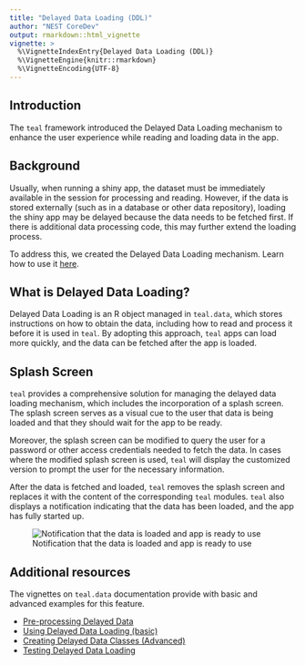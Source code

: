 ```yaml
---
title: "Delayed Data Loading (DDL)"
author: "NEST CoreDev"
output: rmarkdown::html_vignette
vignette: >
  %\VignetteIndexEntry{Delayed Data Loading (DDL)}
  %\VignetteEngine{knitr::rmarkdown}
  %\VignetteEncoding{UTF-8}
---
```


## Introduction

The `teal` framework introduced the Delayed Data Loading mechanism to enhance the user experience while reading and loading data in the app.

## Background

Usually, when running a shiny app, the dataset must be immediately available in the session for processing and reading. However, if the data is stored externally (such as in a database or other data repository), loading the shiny app may be delayed because the data needs to be fetched first.
If there is additional data processing code, this may further extend the loading process.

To address this, we created the Delayed Data Loading mechanism. Learn how to use it [here](https://insightsengineering.github.io/teal.data/latest-tag/articles/using-delayed-data-basic.html).

## What is Delayed Data Loading?

Delayed Data Loading is an R object managed in `teal.data`, which stores instructions on how to obtain the data, including how to read and process it before it is used in `teal`.
By adopting this approach, `teal` apps can load more quickly, and the data can be fetched after the app is loaded.

## Splash Screen

`teal` provides a comprehensive solution for managing the delayed data loading mechanism, which includes the incorporation of a splash screen.
The splash screen serves as a visual cue to the user that data is being loaded and that they should wait for the app to be ready.

Moreover, the splash screen can be modified to query the user for a password or other access credentials needed to fetch the data.
In cases where the modified splash screen is used, `teal` will display the customized version to prompt the user for the necessary information.

After the data is fetched and loaded, `teal` removes the splash screen and replaces it with the content of the corresponding `teal` modules.
`teal` also displays a notification indicating that the data has been loaded, and the app has fully started up.

![Notification that the data is loaded and app is ready to use](notification.jpg)

## Additional resources

The vignettes on `teal.data` documentation provide with basic and advanced examples for this feature.

- [Pre-processing Delayed Data](https://insightsengineering.github.io/teal.data/latest-tag/articles/preprocessing-delayed-data.html)
- [Using Delayed Data Loading (basic)](https://insightsengineering.github.io/teal.data/latest-tag/articles/using-delayed-data-basic.html)
- [Creating Delayed Data Classes (Advanced)](https://insightsengineering.github.io/teal.data/latest-tag/articles/using-delayed-data-advanced.html)
- [Testing Delayed Data Loading](https://insightsengineering.github.io/teal.data/latest-tag/articles/testing-delayed-data.html)
